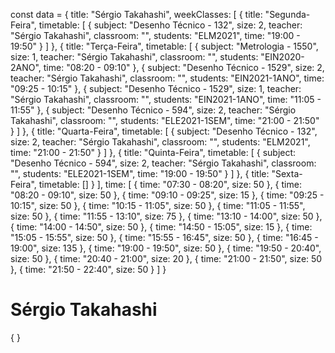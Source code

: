 const data = {
  title: "Sérgio Takahashi",
  weekClasses: [
    {
      title: "Segunda-Feira",
      timetable: [
        {
          subject: "Desenho Técnico - 132",
          size: 2,
          teacher: "Sérgio Takahashi",
          classroom: "",
          students: "ELM2021",
          time: "19:00 - 19:50"
        }
      ]
    },
    {
      title: "Terça-Feira",
      timetable: [
        {
          subject: "Metrologia - 1550",
          size: 1,
          teacher: "Sérgio Takahashi",
          classroom: "",
          students: "EIN2020-2ANO",
          time: "08:20 - 09:10"
        },
        {
          subject: "Desenho Técnico - 1529",
          size: 2,
          teacher: "Sérgio Takahashi",
          classroom: "",
          students: "EIN2021-1ANO",
          time: "09:25 - 10:15"
        },
        {
          subject: "Desenho Técnico - 1529",
          size: 1,
          teacher: "Sérgio Takahashi",
          classroom: "",
          students: "EIN2021-1ANO",
          time: "11:05 - 11:55"
        },
        {
          subject: "Desenho Técnico - 594",
          size: 2,
          teacher: "Sérgio Takahashi",
          classroom: "",
          students: "ELE2021-1SEM",
          time: "21:00 - 21:50"
        }
      ]
    },
    {
      title: "Quarta-Feira",
      timetable: [
        {
          subject: "Desenho Técnico - 132",
          size: 2,
          teacher: "Sérgio Takahashi",
          classroom: "",
          students: "ELM2021",
          time: "21:00 - 21:50"
        }
      ]
    },
    {
      title: "Quinta-Feira",
      timetable: [
        {
          subject: "Desenho Técnico - 594",
          size: 2,
          teacher: "Sérgio Takahashi",
          classroom: "",
          students: "ELE2021-1SEM",
          time: "19:00 - 19:50"
        }
      ]
    },
    {
      title: "Sexta-Feira",
      timetable: []
    }
  ],
  time: [
    {
      time: "07:30 - 08:20",
      size: 50
    },
    {
      time: "08:20 - 09:10",
      size: 50
    },
    {
      time: "09:10 - 09:25",
      size: 15
    },
    {
      time: "09:25 - 10:15",
      size: 50
    },
    {
      time: "10:15 - 11:05",
      size: 50
    },
    {
      time: "11:05 - 11:55",
      size: 50
    },
    {
      time: "11:55 - 13:10",
      size: 75
    },
    {
      time: "13:10 - 14:00",
      size: 50
    },
    {
      time: "14:00 - 14:50",
      size: 50
    },
    {
      time: "14:50 - 15:05",
      size: 15
    },
    {
      time: "15:05 - 15:55",
      size: 50
    },
    {
      time: "15:55 - 16:45",
      size: 50
    },
    {
      time: "16:45 - 19:00",
      size: 135
    },
    {
      time: "19:00 - 19:50",
      size: 50
    },
    {
      time: "19:50 - 20:40",
      size: 50
    },
    {
      time: "20:40 - 21:00",
      size: 20
    },
    {
      time: "21:00 - 21:50",
      size: 50
    },
    {
      time: "21:50 - 22:40",
      size: 50
    }
  ]
}

# Sérgio Takahashi

<div>
    {
        <Grid
            title={data.title} 
            weekClasses={data.weekClasses} 
            time={data.time}
        />
    }
</div>